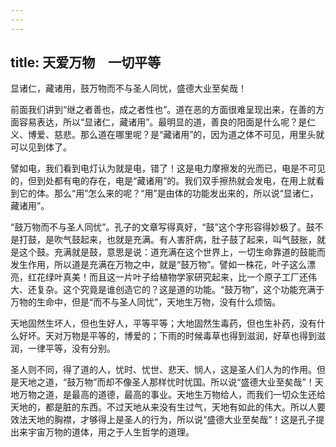 ```yaml
---
---
---
```

title: 天爱万物　一切平等
---




显诸仁，藏诸用，鼓万物而不与圣人同忧，盛德大业至矣哉！

前面我们讲到“继之者善也，成之者性也”。道在恶的方面很难呈现出来，在善的方面容易表达，所以“显诸仁，藏诸用”。最明显的道，善良的阳面是什么呢？是仁义、博爱、慈悲。那么道在哪里呢？是“藏诸用”的，因为道之体不可见，用里头就可以见到体了。

譬如电，我们看到电灯认为就是电，错了！这是电力摩擦发的光而已，电是不可见的，但到处都有电的存在，电是“藏诸用”的。我们双手擦热就会发电，在用上就看到它的体。那么“用”怎么来的呢？“用”是由体的功能发出来的，所以说“显诸仁，藏诸用”。

“鼓万物而不与圣人同忧”。孔子的文章写得真好，“鼓”这个字形容得妙极了。鼓不是打鼓，是吹气鼓起来，也就是充满。有人害肝病，肚子鼓了起来，叫气鼓胀，就是这个鼓。充满就是鼓，意思是说：道充满在这个世界上，一切生命靠道的鼓能而发生作用，所以道是充满在万物之中，就是“鼓万物”。譬如一株花，叶子这么漂亮，红花绿叶真美！而且这一片叶子给植物学家研究起来，比一个原子工厂还伟大、还复杂。这个究竟是谁创造它的？这是道的功能。“鼓万物”，这个功能充满于万物的生命中，但是“而不与圣人同忧”，天地生万物，没有什么烦恼。

天地固然生坏人，但也生好人，平等平等；大地固然生毒药，但也生补药，没有什么好坏。天对万物是平等的，博爱的；下雨的时候毒草也得到滋润，好草也得到滋润，一律平等，没有分别。

圣人则不同，得了道的人，忧时、忧世、悲天、悯人，这是圣人们人为的作用。但是天地之道，“鼓万物”而却不像圣人那样忧时忧国。所以说“盛德大业至矣哉”！天地万物之道，是最高的道德，最高的事业。天地生万物给人，而我们一切众生还给天地的，都是脏的东西。不过天地从来没有生过气，天地有如此的伟大。所以人要效法天地的胸襟，才够得上是圣人的行为，所以说“盛德大业至矣哉”！这是孔子提出来宇宙万物的道体，用之于人生哲学的道理。